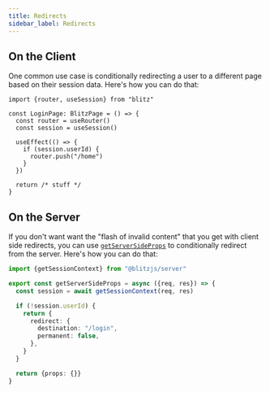 ```yaml
---
title: Redirects
sidebar_label: Redirects
---
```


## On the Client

One common use case is conditionally redirecting a user to a different page based on their session data. Here's how you can do that:

```tsx
import {router, useSession} from "blitz"

const LoginPage: BlitzPage = () => {
  const router = useRouter()
  const session = useSession()

  useEffect(() => {
    if (session.userId) {
      router.push("/home")
    }
  })

  return /* stuff */
}
```

## On the Server

If you don't want want the "flash of invalid content" that you get with client side redirects, you can use [`getServerSideProps`](./get-server-side-props) to conditionally redirect from the server. Here's how you can do that:

```ts
import {getSessionContext} from "@blitzjs/server"

export const getServerSideProps = async ({req, res}) => {
  const session = await getSessionContext(req, res)

  if (!session.userId) {
    return {
      redirect: {
        destination: "/login",
        permanent: false,
      },
    }
  }

  return {props: {}}
}
```
